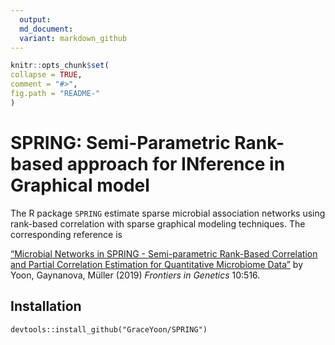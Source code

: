 ```yaml
---
  output:
  md_document:
  variant: markdown_github
---
```

  
  <!-- README.md is generated from README.Rmd. Please edit that file -->
  
  ```r
knitr::opts_chunk$set(
  collapse = TRUE,
  comment = "#>",
  fig.path = "README-"
)
```

# SPRING: Semi-Parametric Rank-based approach for INference in Graphical model

The R package `SPRING` estimate sparse microbial association networks using rank-based correlation with sparse graphical modeling techniques. The corresponding reference is

["Microbial Networks in SPRING - Semi-parametric Rank-Based Correlation and Partial Correlation Estimation for Quantitative Microbiome Data"](https://www.frontiersin.org/articles/10.3389/fgene.2019.00516/full) by Yoon, Gaynanova, M&uuml;ller (2019) *Frontiers in Genetics* 10:516.


## Installation

```install
devtools::install_github("GraceYoon/SPRING")
```
